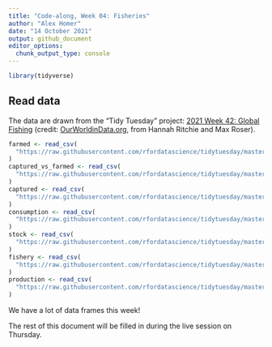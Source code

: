 ```yaml
---
title: "Code-along, Week 04: Fisheries"
author: "Alex Homer"
date: "14 October 2021"
output: github_document
editor_options: 
  chunk_output_type: console
---
```


```r
library(tidyverse)
```

## Read data
The data are drawn from the "Tidy Tuesday" project: [2021 Week 42: Global Fishing](https://github.com/rfordatascience/tidytuesday/blob/master/data/2021/2021-10-12/readme.md) (credit: [OurWorldinData.org](https://ourworldindata.org/seafood-production), from Hannah Ritchie and Max Roser).

```r
farmed <- read_csv(
  "https://raw.githubusercontent.com/rfordatascience/tidytuesday/master/data/2021/2021-10-12/aquaculture-farmed-fish-production.csv"
)
captured_vs_farmed <- read_csv(
  "https://raw.githubusercontent.com/rfordatascience/tidytuesday/master/data/2021/2021-10-12/capture-fisheries-vs-aquaculture.csv"
)
captured <- read_csv(
  "https://raw.githubusercontent.com/rfordatascience/tidytuesday/master/data/2021/2021-10-12/capture-fishery-production.csv"
)
consumption <- read_csv(
  "https://raw.githubusercontent.com/rfordatascience/tidytuesday/master/data/2021/2021-10-12/fish-and-seafood-consumption-per-capita.csv"
)
stock <- read_csv(
  "https://raw.githubusercontent.com/rfordatascience/tidytuesday/master/data/2021/2021-10-12/fish-stocks-within-sustainable-levels.csv"
)
fishery <- read_csv(
  "https://raw.githubusercontent.com/rfordatascience/tidytuesday/master/data/2021/2021-10-12/global-fishery-catch-by-sector.csv"
)
production <- read_csv(
  "https://raw.githubusercontent.com/rfordatascience/tidytuesday/master/data/2021/2021-10-12/seafood-and-fish-production-thousand-tonnes.csv"
)
```

We have a lot of data frames this week!

The rest of this document will be filled in during the live session on Thursday.